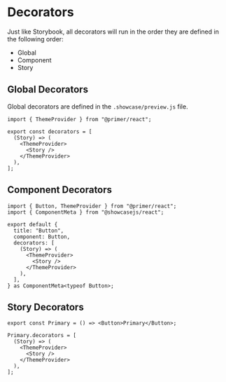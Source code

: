 # Decorators

Just like Storybook, all decorators will run in the order they are defined in the following order:

- Global
- Component
- Story

## Global Decorators

Global decorators are defined in the `.showcase/preview.js` file.

```tsx
import { ThemeProvider } from "@primer/react";

export const decorators = [
  (Story) => (
    <ThemeProvider>
      <Story />
    </ThemeProvider>
  ),
];
```

## Component Decorators

```tsx
import { Button, ThemeProvider } from "@primer/react";
import { ComponentMeta } from "@showcasejs/react";

export default {
  title: "Button",
  component: Button,
  decorators: [
    (Story) => (
      <ThemeProvider>
        <Story />
      </ThemeProvider>
    ),
  ],
} as ComponentMeta<typeof Button>;
```

## Story Decorators

```tsx
export const Primary = () => <Button>Primary</Button>;

Primary.decorators = [
  (Story) => (
    <ThemeProvider>
      <Story />
    </ThemeProvider>
  ),
];
```
